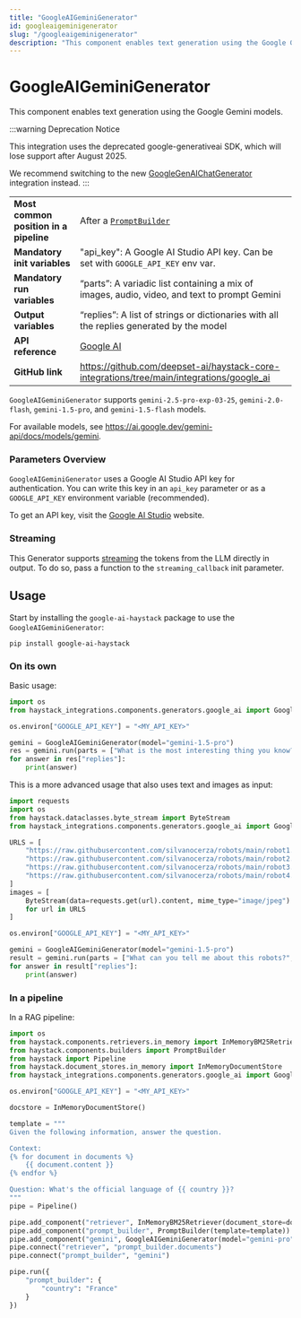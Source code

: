 ```yaml
---
title: "GoogleAIGeminiGenerator"
id: googleaigeminigenerator
slug: "/googleaigeminigenerator"
description: "This component enables text generation using the Google Gemini models."
---
```


# GoogleAIGeminiGenerator

This component enables text generation using the Google Gemini models.

:::warning
Deprecation Notice

This integration uses the deprecated google-generativeai SDK, which will lose support after August 2025.

We recommend switching to the new [GoogleGenAIChatGenerator](doc:googlegenaichatgenerator) integration instead.
:::

|                                        |                                                                                              |
| :------------------------------------- | :------------------------------------------------------------------------------------------- |
| **Most common position in a pipeline** | After a [`PromptBuilder`](../builders/promptbuilder.mdx)                                               |
| **Mandatory init variables**           | "api_key": A Google AI Studio API key. Can be set with `GOOGLE_API_KEY` env var.             |
| **Mandatory run variables**            | “parts”: A variadic list containing a mix of images, audio, video, and text to prompt Gemini |
| **Output variables**                   | “replies”: A list of strings or dictionaries with all the replies generated by the model     |
| **API reference**                      | [Google AI](/reference/integrations-google-ai)                                                      |
| **GitHub link**                        | https://github.com/deepset-ai/haystack-core-integrations/tree/main/integrations/google_ai  |

`GoogleAIGeminiGenerator` supports `gemini-2.5-pro-exp-03-25`, `gemini-2.0-flash`, `gemini-1.5-pro`, and `gemini-1.5-flash` models.

For available models, see https://ai.google.dev/gemini-api/docs/models/gemini.

### Parameters Overview

`GoogleAIGeminiGenerator` uses a Google AI Studio API key for authentication. You can write this key in an `api_key` parameter or as a `GOOGLE_API_KEY` environment variable (recommended).

To get an API key, visit the [Google AI Studio](https://ai.google.dev/gemini-api/docs/api-key) website.

### Streaming

This Generator supports [streaming](/docs/choosing-the-right-generator#streaming-support) the tokens from the LLM directly in output. To do so, pass a function to the `streaming_callback` init parameter.

## Usage

Start by installing the `google-ai-haystack` package to use the  `GoogleAIGeminiGenerator`:

```shell
pip install google-ai-haystack
```

### On its own

Basic usage:

```python
import os
from haystack_integrations.components.generators.google_ai import GoogleAIGeminiGenerator

os.environ["GOOGLE_API_KEY"] = "<MY_API_KEY>"

gemini = GoogleAIGeminiGenerator(model="gemini-1.5-pro")
res = gemini.run(parts = ["What is the most interesting thing you know?"])
for answer in res["replies"]:
    print(answer)

```

This is a more advanced usage that also uses text and images as input:

```python
import requests
import os
from haystack.dataclasses.byte_stream import ByteStream
from haystack_integrations.components.generators.google_ai import GoogleAIGeminiGenerator

URLS = [
    "https://raw.githubusercontent.com/silvanocerza/robots/main/robot1.jpg",
    "https://raw.githubusercontent.com/silvanocerza/robots/main/robot2.jpg",
    "https://raw.githubusercontent.com/silvanocerza/robots/main/robot3.jpg",
    "https://raw.githubusercontent.com/silvanocerza/robots/main/robot4.jpg"
]
images = [
    ByteStream(data=requests.get(url).content, mime_type="image/jpeg")
    for url in URLS
]

os.environ["GOOGLE_API_KEY"] = "<MY_API_KEY>"

gemini = GoogleAIGeminiGenerator(model="gemini-1.5-pro")
result = gemini.run(parts = ["What can you tell me about this robots?", *images])
for answer in result["replies"]:
    print(answer)

```

### In a pipeline

In a RAG pipeline:

```python
import os
from haystack.components.retrievers.in_memory import InMemoryBM25Retriever
from haystack.components.builders import PromptBuilder
from haystack import Pipeline
from haystack.document_stores.in_memory import InMemoryDocumentStore
from haystack_integrations.components.generators.google_ai import GoogleAIGeminiGenerator

os.environ["GOOGLE_API_KEY"] = "<MY_API_KEY>"

docstore = InMemoryDocumentStore()

template = """
Given the following information, answer the question.

Context:
{% for document in documents %}
    {{ document.content }}
{% endfor %}

Question: What's the official language of {{ country }}?
"""
pipe = Pipeline()

pipe.add_component("retriever", InMemoryBM25Retriever(document_store=docstore))
pipe.add_component("prompt_builder", PromptBuilder(template=template))
pipe.add_component("gemini", GoogleAIGeminiGenerator(model="gemini-pro"))
pipe.connect("retriever", "prompt_builder.documents")
pipe.connect("prompt_builder", "gemini")

pipe.run({
    "prompt_builder": {
        "country": "France"
    }
})
```
